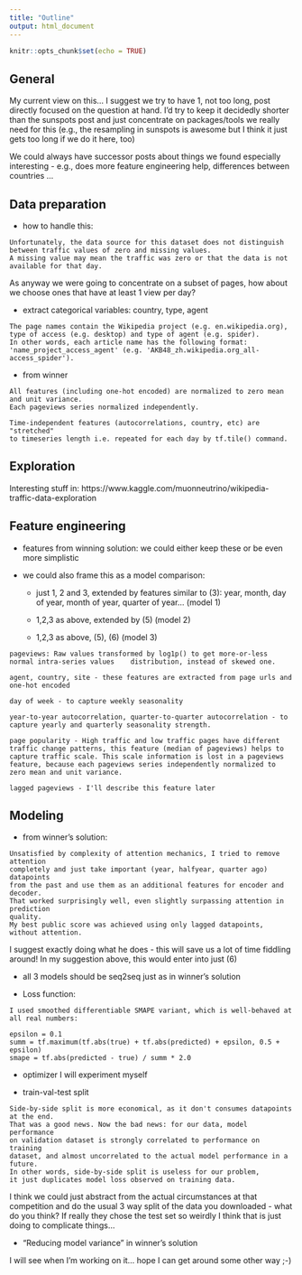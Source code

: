 ```yaml
---
title: "Outline"
output: html_document
---
```


```r
knitr::opts_chunk$set(echo = TRUE)
```


## General

My current view on this... I suggest we try to have 1, not too long, post directly focused on the question at hand. I'd try to keep it decidedly shorter than the sunspots post and just concentrate on packages/tools we really need for this (e.g., the resampling in sunspots is awesome but I think it just gets too long if we do it here, too)

We could always have successor posts about things we found especially interesting - e.g., does more feature engineering help, differences between countries ... 




## Data preparation 

- how to handle this:

```
Unfortunately, the data source for this dataset does not distinguish between traffic values of zero and missing values.
A missing value may mean the traffic was zero or that the data is not available for that day.
```


As anyway we were going to concentrate on a subset of pages, how about we choose ones that have at least 1 view per day?


- extract categorical variables: country, type, agent 

```
The page names contain the Wikipedia project (e.g. en.wikipedia.org), 
type of access (e.g. desktop) and type of agent (e.g. spider). 
In other words, each article name has the following format: 
'name_project_access_agent' (e.g. 'AKB48_zh.wikipedia.org_all-access_spider').
```

- from winner

```
All features (including one-hot encoded) are normalized to zero mean and unit variance. 
Each pageviews series normalized independently.

Time-independent features (autocorrelations, country, etc) are "stretched" 
to timeseries length i.e. repeated for each day by tf.tile() command.
```


## Exploration

Interesting stuff in: https://www.kaggle.com/muonneutrino/wikipedia-traffic-data-exploration




## Feature engineering



- features from winning solution: we could either keep these or be even more simplistic
- we could also frame this as a model comparison:

    - just 1, 2 and 3, extended by features similar to (3): year, month, day of year, month of year, quarter of year... (model 1)
    
    
    - 1,2,3 as above, extended by (5) (model 2)
    
    - 1,2,3 as above, (5), (6) (model 3)
    

```
pageviews: Raw values transformed by log1p() to get more-or-less normal intra-series values    distribution, instead of skewed one.

agent, country, site - these features are extracted from page urls and one-hot encoded

day of week - to capture weekly seasonality

year-to-year autocorrelation, quarter-to-quarter autocorrelation - to capture yearly and quarterly seasonality strength.

page popularity - High traffic and low traffic pages have different traffic change patterns, this feature (median of pageviews) helps to capture traffic scale. This scale information is lost in a pageviews feature, because each pageviews series independently normalized to zero mean and unit variance.

lagged pageviews - I'll describe this feature later
```

## Modeling


- from winner's solution:

```
Unsatisfied by complexity of attention mechanics, I tried to remove attention
completely and just take important (year, halfyear, quarter ago) datapoints
from the past and use them as an additional features for encoder and decoder.
That worked surprisingly well, even slightly surpassing attention in prediction
quality. 
My best public score was achieved using only lagged datapoints, without attention.
```

I suggest exactly doing what he does - this will save us a lot of time fiddling around!
In my suggestion above, this would enter into just (6)

- all 3 models should be seq2seq just as in winner's solution

- Loss function:

```
I used smoothed differentiable SMAPE variant, which is well-behaved at all real numbers:

epsilon = 0.1
summ = tf.maximum(tf.abs(true) + tf.abs(predicted) + epsilon, 0.5 + epsilon)
smape = tf.abs(predicted - true) / summ * 2.0
```

- optimizer I will experiment myself

- train-val-test split

```
Side-by-side split is more economical, as it don't consumes datapoints at the end.
That was a good news. Now the bad news: for our data, model performance
on validation dataset is strongly correlated to performance on training
dataset, and almost uncorrelated to the actual model performance in a future. 
In other words, side-by-side split is useless for our problem, 
it just duplicates model loss observed on training data.
```

I think we could just abstract from the actual circumstances at that competition and do the usual 3 way split of the data you downloaded - what do you think?
If really they chose the test set so weirdly I think that is just doing to complicate things...

- "Reducing model variance" in winner's solution

I will see when I'm working on it... hope I can get around some other way ;-)



